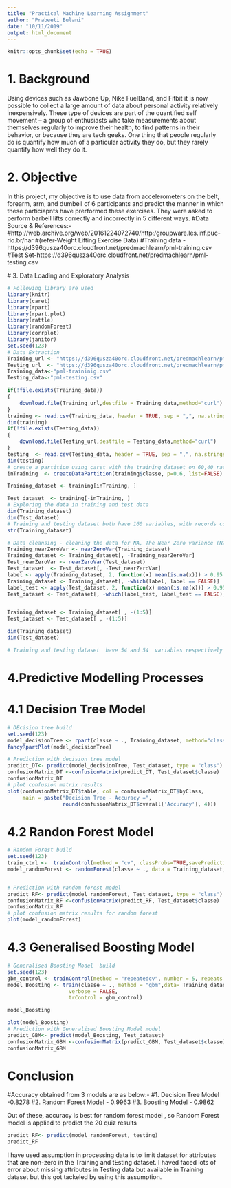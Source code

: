 ---
title: "Practical Machine Learning Assignment"
author: "Prabeeti Bulani"
date: "10/11/2019"
output: html_document
---


```{r setup, include=FALSE}
knitr::opts_chunk$set(echo = TRUE)
```
# 1. Background
Using devices such as Jawbone Up, Nike FuelBand, and Fitbit it is now possible to collect a large amount of data about personal activity relatively inexpensively. These type of devices are part of the quantified self movement – a group of enthusiasts who take measurements about themselves regularly to improve their health, to find patterns in their behavior, or because they are tech geeks. One thing that people regularly do is quantify how much of a particular activity they do, but they rarely quantify how well they do it. 

# 2. Objective
In this project, my objective is to use data from accelerometers on the belt, forearm, arm, and dumbell of 6 participants and predict the manner in which these particiapnts have prerformed these exercises. They were asked to perform barbell lifts correctly and incorrectly in 5 different ways.
#Data Source & References:- #http://web.archive.org/web/20161224072740/http:/groupware.les.inf.puc-rio.br/har 
#(refer-Weight Lifting Exercise Data)
#Training data - https://d396qusza40orc.cloudfront.net/predmachlearn/pml-training.csv
#Test Set-https://d396qusza40orc.cloudfront.net/predmachlearn/pml-testing.csv
 
 
 # 3. Data Loading and Exploratory Analysis
```{r}
# Following library are used
library(knitr)
library(caret)
library(rpart)
library(rpart.plot)
library(rattle)
library(randomForest)
library(corrplot)
library(janitor)
set.seed(123)
# Data Extraction
Training_url <- "https://d396qusza40orc.cloudfront.net/predmachlearn/pml-training.csv"
Testing_url  <- "https://d396qusza40orc.cloudfront.net/predmachlearn/pml-testing.csv"
Training_data<-"pml-traininig.csv"
Testing_data<-"pml-testing.csv"

if(!file.exists(Training_data))
{
    download.file(Training_url,destfile = Training_data,method="curl")
}
training <- read.csv(Training_data, header = TRUE, sep = ",", na.strings=c("NA","#DIV/0!",""))
dim(training)
if(!file.exists(Testing_data))
{
    download.file(Testing_url,destfile = Testing_data,method="curl")
}
testing  <- read.csv(Testing_data, header = TRUE, sep = ",", na.strings=c("NA","#DIV/0!",""))
dim(testing)
# create a partition using caret with the training dataset on 60,40 ratio
inTraining  <- createDataPartition(training$classe, p=0.6, list=FALSE)

Training_dataset <- training[inTraining, ]

Test_dataset  <- training[-inTraining, ]
# Exploring the data in training and test data
dim(Training_dataset)
dim(Test_dataset)
# Training and testing dataset both have 160 variables, with records count divided as 60:40 ratio
str(Training_dataset)

# Data cleansing - cleaning the data for NA, The Near Zero variance (NZV) and ID variables 
Training_nearZeroVar <- nearZeroVar(Training_dataset)
Training_dataset <- Training_dataset[, -Training_nearZeroVar]
Test_nearZeroVar <- nearZeroVar(Test_dataset)
Test_dataset  <- Test_dataset[, -Test_nearZeroVar]
label <- apply(Training_dataset, 2, function(x) mean(is.na(x))) > 0.95
Training_dataset <- Training_dataset[, -which(label, label == FALSE)]
label_test <- apply(Test_dataset, 2, function(x) mean(is.na(x))) > 0.95
Test_dataset <- Test_dataset[, -which(label_test, label_test == FALSE)]


Training_dataset <- Training_dataset[ , -(1:5)]
Test_dataset <- Test_dataset[ , -(1:5)]

dim(Training_dataset)
dim(Test_dataset)

# Training and testing dataset  have 54 and 54  variables respectively after cleansing.
```


# 4.Predictive Modelling Processes

# 4.1 Decision Tree Model
```{r}

# DEcision tree build
set.seed(123)
model_decisionTree <- rpart(classe ~ ., Training_dataset, method="class")
fancyRpartPlot(model_decisionTree)

# Prediction with decision tree model
predict_DT<- predict(model_decisionTree, Test_dataset, type = "class")
confusionMatrix_DT <-confusionMatrix(predict_DT, Test_dataset$classe)
confusionMatrix_DT
# plot confusion matrix results
plot(confusionMatrix_DT$table, col = confusionMatrix_DT$byClass, 
     main = paste("Decision Tree - Accuracy =",
                  round(confusionMatrix_DT$overall['Accuracy'], 4)))
```

# 4.2 Randon Forest Model

```{r}

# Random Forest build
set.seed(123)
train_ctrl <-  trainControl(method = "cv", classProbs=TRUE,savePredictions=TRUE,allowParallel=TRUE, number = 10)
model_randomForest <- randomForest(classe ~ ., data = Training_dataset, method = "rf", importance = T, trControl = train_ctrl,na.action = na.exclude)


# Prediction with random forest model
predict_RF<- predict(model_randomForest, Test_dataset, type = "class")
confusionMatrix_RF <-confusionMatrix(predict_RF, Test_dataset$classe)
confusionMatrix_RF
# plot confusion matrix results for random forest
plot(model_randomForest)

```

# 4.3 Generalised Boosting Model

```{r}

# Generalised Boosting Model  build
set.seed(123)
gbm_control <- trainControl(method = "repeatedcv", number = 5, repeats =1,verboseIter = FALSE)
model_Boosting <- train(classe ~ ., method = "gbm",data= Training_dataset,
                    verbose = FALSE,
                    trControl = gbm_control)

model_Boosting

plot(model_Boosting)
# Prediction with Generalised Boosting Model model
predict_GBM<- predict(model_Boosting, Test_dataset)
confusionMatrix_GBM <-confusionMatrix(predict_GBM, Test_dataset$classe)
confusionMatrix_GBM

```
# Conclusion
#Accuracy obtained from 3 models are as below:-
#1. Decision Tree Model -0.8278
#2. Random Forest Model - 0.9963
#3. Boosting Model - 0.9862

Out of these, accuracy is best for random forest model , so Random Forest model is applied to predict the 20 quiz results

```{r}
predict_RF<- predict(model_randomForest, testing)
predict_RF
```
I have used assumption in processing data is to limit dataset for attributes that are non-zero in the Training and tEsting dataset. I haved faced lots of error about missing attributes in Testing data but available in Training dataset but this got tackeled by using this assumption.




